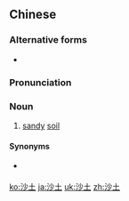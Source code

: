 ==Chinese==
{{zh-forms}}

===Alternative forms===
* {{zh-l|砂土}}

===Pronunciation===
{{zh-pron
|m=shātǔ
|c=saa1 tou2
|mn=
|cat=n
}}

===Noun===
{{zh-noun}}

# [[sandy]] [[soil]]

====Synonyms====
* {{qualifier|Min Nan}} {{zh-l|沙塗|soa-thô͘}}

{{zh-cat|Advanced}}

[[ko:沙土]]
[[ja:沙土]]
[[uk:沙土]]
[[zh:沙土]]